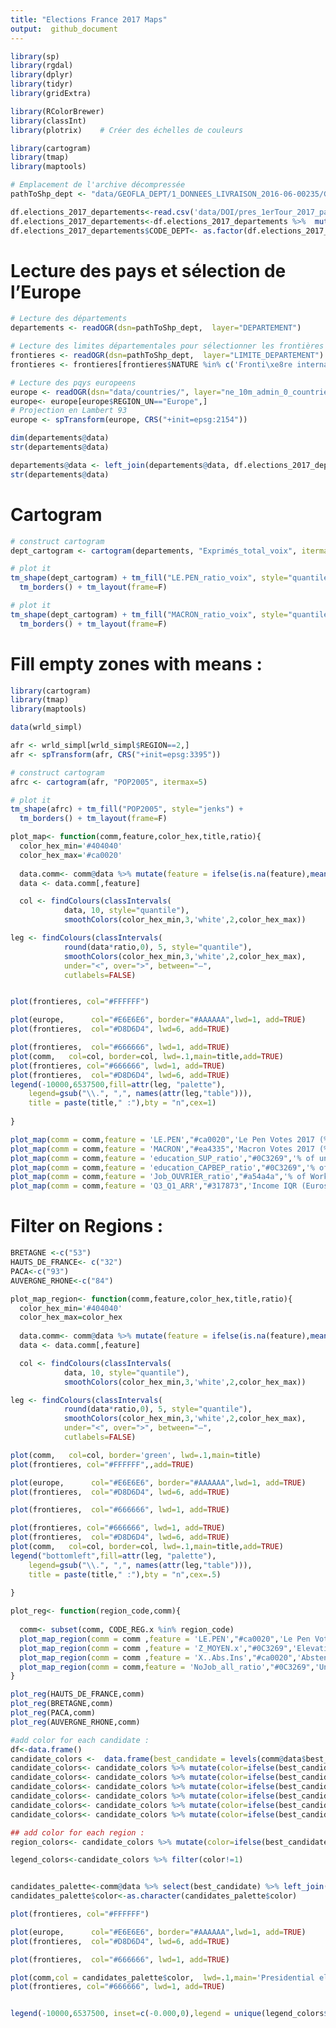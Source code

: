 ```yaml
---
title: "Elections France 2017 Maps"
output:  github_document
---
```


```r
library(sp)
library(rgdal)
library(dplyr)
library(tidyr)
library(gridExtra)

library(RColorBrewer)
library(classInt)
library(plotrix)    # Créer des échelles de couleurs

library(cartogram)
library(tmap)
library(maptools)
```

```r
# Emplacement de l'archive décompressée
pathToShp_dept <- "data/GEOFLA_DEPT/1_DONNEES_LIVRAISON_2016-06-00235/GEOFLA_2-2_SHP_LAMB93_FR-ED161/DEPARTEMENT"
```

```r

df.elections_2017_departements<-read.csv('data/DOI/pres_1erTour_2017_par_departement_candidat.csv')
df.elections_2017_departements<-df.elections_2017_departements %>%  mutate(CODE_DEPT=str_pad(Code.du.département, 2, pad = "0"))
df.elections_2017_departements$CODE_DEPT<- as.factor(df.elections_2017_departements$CODE_DEPT)
```
# Lecture des pays et sélection de l'Europe
```r
# Lecture des départements
departements <- readOGR(dsn=pathToShp_dept,  layer="DEPARTEMENT")

# Lecture des limites départementales pour sélectionner les frontières
frontieres <- readOGR(dsn=pathToShp_dept,  layer="LIMITE_DEPARTEMENT")
frontieres <- frontieres[frontieres$NATURE %in% c('Fronti\xe8re internationale','Limite c\xf4ti\xe8re'),]

# Lecture des pqys europeens
europe <- readOGR(dsn="data/countries/", layer="ne_10m_admin_0_countries")
europe<- europe[europe$REGION_UN=="Europe",]
# Projection en Lambert 93
europe <- spTransform(europe, CRS("+init=epsg:2154"))
```



```r
dim(departements@data)
str(departements@data)
```



```r

departements@data <- left_join(departements@data, df.elections_2017_departements, by="CODE_DEPT")
str(departements@data)
```
# Cartogram
```r
# construct cartogram
dept_cartogram <- cartogram(departements, "Exprimés_total_voix", itermax=5)

# plot it
tm_shape(dept_cartogram) + tm_fill("LE.PEN_ratio_voix", style="quantile",palette="Blues") + 
  tm_borders() + tm_layout(frame=F)

# plot it
tm_shape(dept_cartogram) + tm_fill("MACRON_ratio_voix", style="quantile",palette="Blues") + 
  tm_borders() + tm_layout(frame=F)

```

# Fill empty zones with means :
```r

library(cartogram)
library(tmap)
library(maptools)

data(wrld_simpl)

afr <- wrld_simpl[wrld_simpl$REGION==2,]
afr <- spTransform(afr, CRS("+init=epsg:3395"))

# construct cartogram
afrc <- cartogram(afr, "POP2005", itermax=5)

# plot it
tm_shape(afrc) + tm_fill("POP2005", style="jenks") + 
  tm_borders() + tm_layout(frame=F)


```

```r

plot_map<- function(comm,feature,color_hex,title,ratio){
  color_hex_min='#404040'
  color_hex_max='#ca0020'
  
  data.comm<- comm@data %>% mutate(feature = ifelse(is.na(feature),mean(feature),feature))
  data <- data.comm[,feature]

  col <- findColours(classIntervals(
            data, 10, style="quantile"),
            smoothColors(color_hex_min,3,'white',2,color_hex_max))

leg <- findColours(classIntervals(
            round(data*ratio,0), 5, style="quantile"),
            smoothColors(color_hex_min,3,'white',2,color_hex_max),
            under="<", over=">", between="–",
            cutlabels=FALSE)


plot(frontieres, col="#FFFFFF")

plot(europe,      col="#E6E6E6", border="#AAAAAA",lwd=1, add=TRUE)
plot(frontieres,  col="#D8D6D4", lwd=6, add=TRUE)

plot(frontieres,  col="#666666", lwd=1, add=TRUE)
plot(comm,   col=col, border=col, lwd=.1,main=title,add=TRUE)
plot(frontieres, col="#666666", lwd=1, add=TRUE)
plot(frontieres,  col="#D8D6D4", lwd=6, add=TRUE)
legend(-10000,6537500,fill=attr(leg, "palette"),
    legend=gsub("\\.", ",", names(attr(leg,"table"))),
    title = paste(title," :"),bty = "n",cex=1)
  
}
```



```r

plot_map(comm = comm,feature = 'LE.PEN',"#ca0020",'Le Pen Votes 2017 (%)',ratio=100)
plot_map(comm = comm,feature = 'MACRON',"#ea4335",'Macron Votes 2017 (%)',ratio=100)
plot_map(comm = comm,feature = 'education_SUP_ratio',"#0C3269",'% of university degree in active population (2013)',ratio=100)
plot_map(comm = comm,feature = 'education_CAPBEP_ratio',"#0C3269",'% of vocational degree in active population (2013)',ratio=100)
plot_map(comm = comm,feature = 'Job_OUVRIER_ratio',"#a54a4a",'% of Worker amongst working population',ratio=100)
plot_map(comm = comm,feature = 'Q3_Q1_ARR',"#317873",'Income IQR (Euros)',ratio=1)

```

# Filter on Regions :

```r
BRETAGNE <-c("53")
HAUTS_DE_FRANCE<- c("32")
PACA<-c("93")
AUVERGNE_RHONE<-c("84")
```

```r
plot_map_region<- function(comm,feature,color_hex,title,ratio){
  color_hex_min='#404040'
  color_hex_max=color_hex
  
  data.comm<- comm@data %>% mutate(feature = ifelse(is.na(feature),mean(feature),feature))
  data <- data.comm[,feature]

  col <- findColours(classIntervals(
            data, 10, style="quantile"),
            smoothColors(color_hex_min,3,'white',2,color_hex_max))

leg <- findColours(classIntervals(
            round(data*ratio,0), 5, style="quantile"),
            smoothColors(color_hex_min,3,'white',2,color_hex_max),
            under="<", over=">", between="–",
            cutlabels=FALSE)

plot(comm,   col=col, border='green', lwd=.1,main=title)
plot(frontieres, col="#FFFFFF",,add=TRUE)

plot(europe,      col="#E6E6E6", border="#AAAAAA",lwd=1, add=TRUE)
plot(frontieres,  col="#D8D6D4", lwd=6, add=TRUE)

plot(frontieres,  col="#666666", lwd=1, add=TRUE)

plot(frontieres, col="#666666", lwd=1, add=TRUE)
plot(frontieres,  col="#D8D6D4", lwd=6, add=TRUE)
plot(comm,   col=col, border=col, lwd=.1,main=title,add=TRUE)
legend("bottomleft",fill=attr(leg, "palette"),
    legend=gsub("\\.", ",", names(attr(leg,"table"))),
    title = paste(title," :"),bty = "n",cex=.5)
  
}
```

```r

plot_reg<- function(region_code,comm){
 
  comm<- subset(comm, CODE_REG.x %in% region_code)
  plot_map_region(comm = comm ,feature = 'LE.PEN',"#ca0020",'Le Pen Votes 2017 (%)',ratio=100)
  plot_map_region(comm = comm ,feature = 'Z_MOYEN.x',"#0C3269",'Elevation (meters)',ratio=.1)
  plot_map_region(comm = comm ,feature = 'X..Abs.Ins',"#ca0020",'Abstention (%)',ratio=1)
  plot_map_region(comm = comm,feature = 'NoJob_all_ratio',"#0C3269",'Unemployment (%)',ratio=100)
}
```

```r
plot_reg(HAUTS_DE_FRANCE,comm)
plot_reg(BRETAGNE,comm)
plot_reg(PACA,comm)
plot_reg(AUVERGNE_RHONE,comm)
```


```r
#add color for each candidate :
df<-data.frame()
candidate_colors <-  data.frame(best_candidate = levels(comm@data$best_candidate),color='grey')
candidate_colors<- candidate_colors %>% mutate(color=ifelse(best_candidate=='MACRON','#ecad31',color))
candidate_colors<- candidate_colors %>% mutate(color=ifelse(best_candidate=='LE.PEN','#767374',color))
candidate_colors<- candidate_colors %>% mutate(color=ifelse(best_candidate=='FILLON','#1d88be',color))
candidate_colors<- candidate_colors %>% mutate(color=ifelse(best_candidate=='MÉLENCHON','#ec6a56',color))
candidate_colors<- candidate_colors %>% mutate(color=ifelse(best_candidate=='HAMON','#e97ba9',color))
candidate_colors<- candidate_colors %>% mutate(color=ifelse(best_candidate=='LASSALLE','#a9cfe2',color))

## add color for each region :
region_colors<- candidate_colors %>% mutate(color=ifelse(best_candidate=='LASSALLE','#a9cfe2',color))

legend_colors<-candidate_colors %>% filter(color!=1)


candidates_palette<-comm@data %>% select(best_candidate) %>% left_join(.,candidate_colors,by='best_candidate') 
candidates_palette$color<-as.character(candidates_palette$color)

plot(frontieres, col="#FFFFFF")

plot(europe,      col="#E6E6E6", border="#AAAAAA",lwd=1, add=TRUE)
plot(frontieres,  col="#D8D6D4", lwd=6, add=TRUE)

plot(frontieres,  col="#666666", lwd=1, add=TRUE)

plot(comm,col = candidates_palette$color,  lwd=.1,main='Presidential election 2017 - First Round',add=TRUE)
plot(frontieres, col="#666666", lwd=1, add=TRUE)


legend(-10000,6537500, inset=c(-0.000,0),legend = unique(legend_colors$best_candidate), fill=unique(legend_colors$color),bty = "n",cex=1)


```





